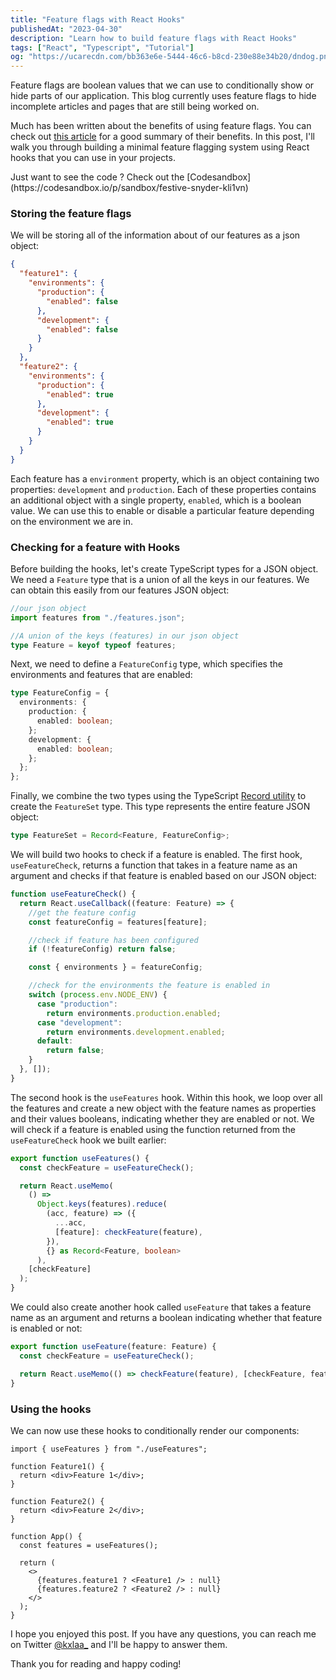 ```yaml
---
title: "Feature flags with React Hooks"
publishedAt: "2023-04-30"
description: "Learn how to build feature flags with React Hooks"
tags: ["React", "Typescript", "Tutorial"]
og: "https://ucarecdn.com/bb363e6e-5444-46c6-b8cd-230e88e34b20/dndog.png"
---
```


Feature flags are boolean values that we can use to conditionally show or hide parts of our application. This blog currently uses feature flags to hide incomplete articles and pages that are still being worked on.

Much has been written about the benefits of using feature flags. You can check out [this article](https://www.honeycomb.io/blog/deploys-wrong-way-change-user-experience) for a good summary of their benefits. In this post, I'll walk you through building a minimal feature flagging system using React hooks that you can use in your projects.

<Callout heading="Completed Code">
  Just want to see the code ? Check out the
  [Codesandbox](https://codesandbox.io/p/sandbox/festive-snyder-kli1vn)
</Callout>

### Storing the feature flags

We will be storing all of the information about of our features as a json object:

```json
{
  "feature1": {
    "environments": {
      "production": {
        "enabled": false
      },
      "development": {
        "enabled": false
      }
    }
  },
  "feature2": {
    "environments": {
      "production": {
        "enabled": true
      },
      "development": {
        "enabled": true
      }
    }
  }
}
```

Each feature has a `environment` property, which is an object containing two properties: `development` and `production`. Each of these properties contains an additional object with a single property, `enabled`, which is a boolean value. We can use this to enable or disable a particular feature depending on the environment we are in.

### Checking for a feature with Hooks

Before building the hooks, let's create TypeScript types for a JSON object. We need a `Feature` type that is a union of all the keys in our features. We can obtain this easily from our features JSON object:

```ts
//our json object
import features from "./features.json";

//A union of the keys (features) in our json object
type Feature = keyof typeof features;
```

Next, we need to define a `FeatureConfig` type, which specifies the environments and features that are enabled:

```ts
type FeatureConfig = {
  environments: {
    production: {
      enabled: boolean;
    };
    development: {
      enabled: boolean;
    };
  };
};
```

Finally, we combine the two types using the TypeScript [Record utility](https://www.typescriptlang.org/docs/handbook/utility-types.html#recordkeys-type) to create the `FeatureSet` type. This type represents the entire feature JSON object:

```ts
type FeatureSet = Record<Feature, FeatureConfig>;
```

We will build two hooks to check if a feature is enabled. The first hook, `useFeatureCheck`, returns a function that takes in a feature name as an argument and checks if that feature is enabled based on our JSON object:

```ts
function useFeatureCheck() {
  return React.useCallback((feature: Feature) => {
    //get the feature config
    const featureConfig = features[feature];

    //check if feature has been configured
    if (!featureConfig) return false;

    const { environments } = featureConfig;

    //check for the environments the feature is enabled in
    switch (process.env.NODE_ENV) {
      case "production":
        return environments.production.enabled;
      case "development":
        return environments.development.enabled;
      default:
        return false;
    }
  }, []);
}
```

The second hook is the `useFeatures` hook. Within this hook, we loop over all the features and create a new object with the feature names as properties and their values booleans, indicating whether they are enabled or not. We will check if a feature is enabled using the function returned from the `useFeatureCheck` hook we built earlier:

```ts
export function useFeatures() {
  const checkFeature = useFeatureCheck();

  return React.useMemo(
    () =>
      Object.keys(features).reduce(
        (acc, feature) => ({
          ...acc,
          [feature]: checkFeature(feature),
        }),
        {} as Record<Feature, boolean>
      ),
    [checkFeature]
  );
}
```

We could also create another hook called `useFeature` that takes a feature name as an argument and returns a boolean indicating whether that feature is enabled or not:

```ts
export function useFeature(feature: Feature) {
  const checkFeature = useFeatureCheck();

  return React.useMemo(() => checkFeature(feature), [checkFeature, feature]);
}
```

### Using the hooks

We can now use these hooks to conditionally render our components:

```tsx
import { useFeatures } from "./useFeatures";

function Feature1() {
  return <div>Feature 1</div>;
}

function Feature2() {
  return <div>Feature 2</div>;
}

function App() {
  const features = useFeatures();

  return (
    <>
      {features.feature1 ? <Feature1 /> : null}
      {features.feature2 ? <Feature2 /> : null}
    </>
  );
}
```

I hope you enjoyed this post. If you have any questions, you can reach me on Twitter [@kxlaa\_](https://twitter.com/kxlaa_) and I'll be happy to answer them.

Thank you for reading and happy coding!
